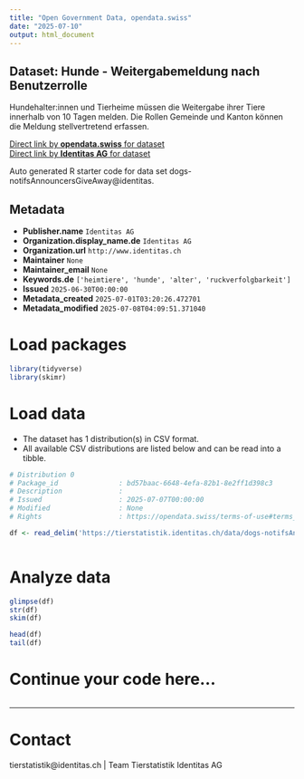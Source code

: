 ```yaml
---
title: "Open Government Data, opendata.swiss"
date: "2025-07-10"
output: html_document
---
```


## Dataset: Hunde - Weitergabemeldung nach Benutzerrolle

Hundehalter:innen und Tierheime müssen die Weitergabe ihrer Tiere innerhalb von 10 Tagen melden. Die Rollen Gemeinde und Kanton können die Meldung stellvertretend erfassen.

[Direct link by **opendata.swiss** for dataset](https://opendata.swiss/de/dataset/hunde-weitergabemeldung-nach-benutzerrolle)<br>
[Direct link by **Identitas AG** for dataset](https://tierstatistik.identitas.ch/)

Auto generated R starter code for data set dogs-notifsAnnouncersGiveAway@identitas.

## Metadata

- **Publisher.name** `Identitas AG`
- **Organization.display_name.de** `Identitas AG`
- **Organization.url** `http://www.identitas.ch`
- **Maintainer** `None`
- **Maintainer_email** `None`
- **Keywords.de** `['heimtiere', 'hunde', 'alter', 'ruckverfolgbarkeit']`
- **Issued** `2025-06-30T00:00:00`
- **Metadata_created** `2025-07-01T03:20:26.472701`
- **Metadata_modified** `2025-07-08T04:09:51.371040`


# Load packages

```r

library(tidyverse)
library(skimr)

```

# Load data

-   The dataset has 1 distribution(s) in CSV format.
-   All available CSV distributions are listed below and can be read into a tibble.

```r

# Distribution 0
# Package_id               : bd57baac-6648-4efa-82b1-8e2ff1d398c3
# Description              : 
# Issued                   : 2025-07-07T00:00:00
# Modified                 : None
# Rights                   : https://opendata.swiss/terms-of-use#terms_by

df <- read_delim('https://tierstatistik.identitas.ch/data/dogs-notifsAnnouncersGiveAway.csv')



```

# Analyze data

```r

glimpse(df)
str(df)
skim(df)

head(df)
tail(df)

```

# Continue your code here...

```r

```

------------------------------------------------------------------------

# Contact

tierstatistik@identitas.ch | Team Tierstatistik Identitas AG
